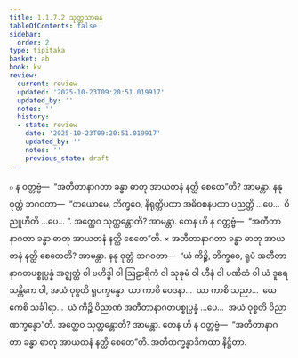 ```yaml
---
title: 1.1.7.2 သုတ္တသာဓန
tableOfContents: false
sidebar:
  order: 2
type: tipitaka
basket: ab
book: kv
review:
  current: review
  updated: '2025-10-23T09:20:51.019917'
  updated_by: ''
  notes: ''
  history:
  - state: review
    date: '2025-10-23T09:20:51.019917'
    updated_by: ''
    notes: ''
    previous_state: draft
---
```



<ReviewStatus review={frontmatter.review} showDetails={true} />

<HypothesisAnnotation frontmatter={frontmatter} />

<DynamicBreadcrumb />

<Division number="298" book="kv" e="ch" v="32" p="118">

<Paragraph number="742" book="kv">
๐ န ဝတ္တဗ္ဗံ—  “အတီတာနာဂတာ ခန္ဓာ ဓာတု အာယတနံ နတ္ထိ စေတေ”တိ? အာမန္တာ. နနု ဝုတ္တံ ဘဂဝတာ—  “တယောမေ, ဘိက္ခဝေ, နိရုတ္တိပထာ အဓိဝစနပထာ ပညတ္တိ …ပေ…  ဝိညူဟီတိ …ပေ… ”. အတ္ထေဝ သုတ္တန္တောတိ? အာမန္တာ. တေန ဟိ န ဝတ္တဗ္ဗံ—  “အတီတာနာဂတာ ခန္ဓာ ဓာတု အာယတနံ နတ္ထိ စေတေ”တိ.
</Paragraph>

<Paragraph number="743" book="kv">
× အတီတာနာဂတာ ခန္ဓာ ဓာတု အာယတနံ နတ္ထိ စေတေတိ? အာမန္တာ. နနု ဝုတ္တံ ဘဂဝတာ—  “ယံ ကိဉ္စိ, ဘိက္ခဝေ, ရူပံ အတီတာနာဂတပစ္စုပ္ပန္နံ အဇ္ဈတ္တံ ဝါ ဗဟိဒ္ဓါ ဝါ ဩဠာရိကံ ဝါ သုခုမံ ဝါ ဟီနံ ဝါ ပဏီတံ ဝါ ယံ ဒူရေ သန္တိကေ ဝါ, အယံ ဝုစ္စတိ ရူပက္ခန္ဓော. ယာ ကာစိ ဝေဒနာ…  ယာ ကာစိ သညာ…  ယေ ကေစိ သင်္ခါရာ…  ယံ ကိဉ္စိ ဝိညာဏံ အတီတာနာဂတပစ္စုပ္ပန္နံ …ပေ…  အယံ ဝုစ္စတိ ဝိညာဏက္ခန္ဓော”တိ. အတ္ထေဝ သုတ္တန္တောတိ? အာမန္တာ. တေန ဟိ န ဝတ္တဗ္ဗံ—  “အတီတာနာဂတာ ခန္ဓာ ဓာတု အာယတနံ နတ္ထိ စေတေ”တိ.

</Paragraph>
</Division>

<Paragraph number="744" type="center" book="kv">
အတီတက္ခန္ဓာဒိကထာ နိဋ္ဌိတာ.
</Paragraph>